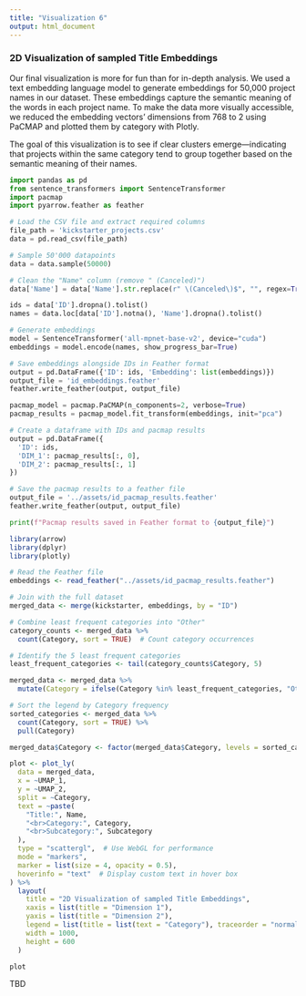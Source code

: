 ```yaml
---
title: "Visualization 6"
output: html_document
---
```


### 2D Visualization of sampled Title Embeddings

Our final visualization is more for fun than for in-depth analysis. We used a text embedding language model to generate embeddings for 50,000 project names in our dataset. These embeddings capture the semantic meaning of the words in each project name. To make the data more visually accessible, we reduced the embedding vectors' dimensions from 768 to 2 using PaCMAP and plotted them by category with Plotly.

The goal of this visualization is to see if clear clusters emerge—indicating that projects within the same category tend to group together based on the semantic meaning of their names.

```python
import pandas as pd
from sentence_transformers import SentenceTransformer
import pacmap
import pyarrow.feather as feather

# Load the CSV file and extract required columns
file_path = 'kickstarter_projects.csv'
data = pd.read_csv(file_path)

# Sample 50'000 datapoints
data = data.sample(50000)

# Clean the "Name" column (remove " (Canceled)")
data['Name'] = data['Name'].str.replace(r" \(Canceled\)$", "", regex=True)

ids = data['ID'].dropna().tolist()
names = data.loc[data['ID'].notna(), 'Name'].dropna().tolist()

# Generate embeddings
model = SentenceTransformer('all-mpnet-base-v2', device="cuda")
embeddings = model.encode(names, show_progress_bar=True)

# Save embeddings alongside IDs in Feather format
output = pd.DataFrame({'ID': ids, 'Embedding': list(embeddings)})
output_file = 'id_embeddings.feather'
feather.write_feather(output, output_file)

pacmap_model = pacmap.PaCMAP(n_components=2, verbose=True)
pacmap_results = pacmap_model.fit_transform(embeddings, init="pca")

# Create a dataframe with IDs and pacmap results
output = pd.DataFrame({
  'ID': ids,
  'DIM_1': pacmap_results[:, 0],
  'DIM_2': pacmap_results[:, 1]
})

# Save the pacmap results to a feather file
output_file = '../assets/id_pacmap_results.feather'
feather.write_feather(output, output_file)

print(f"Pacmap results saved in Feather format to {output_file}")

```

```r
library(arrow)
library(dplyr)
library(plotly)

# Read the Feather file
embeddings <- read_feather("../assets/id_pacmap_results.feather")

# Join with the full dataset
merged_data <- merge(kickstarter, embeddings, by = "ID")

# Combine least frequent categories into "Other"
category_counts <- merged_data %>%
  count(Category, sort = TRUE)  # Count category occurrences

# Identify the 5 least frequent categories
least_frequent_categories <- tail(category_counts$Category, 5)

merged_data <- merged_data %>%
  mutate(Category = ifelse(Category %in% least_frequent_categories, "Other", Category))

# Sort the legend by Category frequency
sorted_categories <- merged_data %>%
  count(Category, sort = TRUE) %>%
  pull(Category)

merged_data$Category <- factor(merged_data$Category, levels = sorted_categories)

plot <- plot_ly(
  data = merged_data,
  x = ~UMAP_1,
  y = ~UMAP_2,
  split = ~Category,
  text = ~paste(
    "Title:", Name,
    "<br>Category:", Category,
    "<br>Subcategory:", Subcategory
  ),
  type = "scattergl",  # Use WebGL for performance
  mode = "markers",
  marker = list(size = 4, opacity = 0.5),
  hoverinfo = "text"  # Display custom text in hover box
) %>%
  layout(
    title = "2D Visualization of sampled Title Embeddings",
    xaxis = list(title = "Dimension 1"),
    yaxis = list(title = "Dimension 2"),
    legend = list(title = list(text = "Category"), traceorder = "normal"),
    width = 1000,
    height = 600
  )

plot
```

TBD
